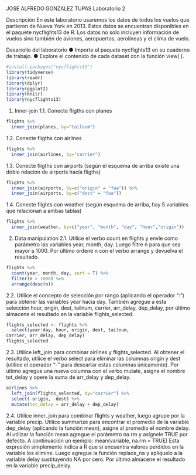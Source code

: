 JOSE ALFREDO GONZALEZ TUPAS
Laboratorio 2

Descripción
En este laboratorio usaremos los datos de todos los vuelos que partieron de Nueva York en
2013. Estos datos se encuentran disponibles en el paquete nycflights13 de R. Los datos no solo
incluyen información de vuelos sino también de aviones, aeropuertos, aerolíneas y el clima de
vuelo.

Desarrollo del laboratorio
● Importe el paquete nycflights13 en su cuaderno de trabajo.
● Explore el contenido de cada dataset con la función view( ).

```r
#install.packages("nycflights13")
library(tidyverse)
library(readr)
library(dplyr)
library(ggplot2)
library(knitr)
library(nycflights13)
```
1. Inner-join
1.1. Conecte fligths con planes
```r
flights %>% 
  inner_join(planes, by="tailnum")
```
1.2. Conecte fligths con airlines
```r
flights %>% 
  inner_join(airlines, by="carrier")
```
1.3. Conecte fligths con airports (según el esquema de arriba existe una doble relación de
airports hacía fligths)
```r
flights %>% 
  inner_join(airports, by=c("origin" = "faa")) %>% 
  inner_join(airports, by=c("dest" = "faa"))
```
1.4. Conecte flights con weather (según esquema de arriba, hay 5 variables que relacionan
a ambas tablas)
```r
flights %>% 
  inner_join(weather, by=c("year", "month", "day", "hour","origin"))
```

2. Data manipulation
2.1. Utilice el verbo count en flights y envíe como parámetro las variables year, month, day.
Luego filtre n para que sea mayor a 1000. Por último ordene n con el verbo arrange y
devuelva el resultado.
```r
flights %>% 
  count(year, month, day, sort = T) %>% 
  filter(n > 1000) %>% 
  arrange(desc(n))
```
2.2. Utilice el concepto de selección por rango (aplicando el operador “:”) para obtener las
variables year hacia day. También agregue a esta selección hour, origin, dest, tailnum,
carrier, arr_delay, dep_delay, por último almacene el resultado en la variable
flights_selected.
```r
flights_selected <- flights %>% 
  select(year:day, hour, origin, dest, tailnum,
carrier, arr_delay, dep_delay)
flights_selected
```
2.3. Utilice left_join para combinar airlines y flights_selected. Al obtener el resultado, utilice
el verbo select para eliminar las columnas origin y dest (utilice el operador “-” para
descartar estas columnas únicamente). Por último agregue una nueva columna con el
verbo mutate, asigne el nombre tot_delay y opere la suma de arr_delay y dep_delay.
```r
airlines %>% 
  left_join(flights_selected, by="carrier") %>% 
  select(-origin, -dest) %>% 
  mutate(tot_delay = arr_delay + dep_delay)
```
2.4. Utilice inner_join para combinar flights y weather, luego agrupe por la variable precip.
Utilice summarize para encontrar el promedio de la variable dep_delay (aplicando la
función mean), asigne al promedio el nombre delay. Al utilizar la función mean
agregue el parámetro na.rm y asígnele TRUE por defecto. A continuación un ejemplo:
mean(variable, na.rm = TRUE)
Esta expresión simplemente indica a R que si encuentra valores perdidos en la
variable los elimine.
Luego agregue la función replace_na y aplíquelo a la variable delay sustituyendo NA
por cero. Por último almacene el resultado en la variable precip_delay.


